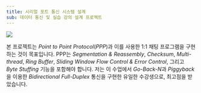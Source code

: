 ```yaml
---
title: 시리얼 포트 통신 시스템 설계
sub: 데이터 통신 및 실습 강의 설계 프로젝트
---
```


<Image src={demo} caption="Demo" />

본 프로젝트는 *Point to Point Protocol*(*PPP*)과 이를 사용한 1:1 채팅 프로그램을 구현하는 것이 목표입니다.
PPP는 *Segmentation & Reassembly*, *Checksum*, *Multi-thread*, *Ring Buffer*, *Sliding Window Flow Control & Error Control*, 그리고 *Byte Stuffing* 기능을 포함해야 합니다.
저는 이 수업에서 *Go-Back-N*과 *Piggyback*을 이용한 *Bidirectional Full-Duplex* 통신을 구현한 유일한 수강생으로, 최고점을 받았습니다.

